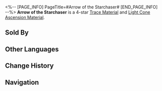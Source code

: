 <%-- [PAGE_INFO]
PageTitle=#Arrow of the Starchaser#
[END_PAGE_INFO] --%>
{{Item Infobox
|title       = Arrow of the Starchaser
|id          = 110123
|image       = Item Arrow of the Starchaser.png
|type        = 
|invCategory = Upgrade Materials
|rarity      = 4
|effect      = A shard of the Sky-Shattering Lux Arrow shot by the Reignbow Arbiter. Used to level up Traces significantly for {{Color|h|Hunt}} characters.
|description = Only the Furnace Master, chief of the Xianzhou artisans, has the rights to reforge the shards for those who are worthy.
|source1     = Calyx (Outlying Snow Plains)
|source2     = Calyx (Outlying Snow Plains)
|source3     = [[Omni-Synthesizer]] &mdash; Material Synthesis
|source4     = [[Omni-Synthesizer]] &mdash; Material Exchange
}}
{{Description|1=''"The death of a star shall shine bright for ages to come."''}}
'''Arrow of the Starchaser''' is a 4-star [[Trace Material]] and [[Light Cone Ascension Material]].

==Sold By==
{{Shop Availability}}

==Other Languages==
{{Other Languages
|en   = Arrow of the Starchaser
|zhs  = 逐星之矢
|zht  = 逐星之矢
|ja   = 逐星の矢
|ko   = 별 쫓는 화살
|es   = Flecha del persigueestrellas
|fr   = Flèche du chasseur d'étoiles
|ru   = Стрела охотника за звёздами
|th   = Arrow of the Starchaser
|vi   = Mũi Tên Đuổi Sao
|de   = Pfeil des Sternenfängers
|id   = Arrow of the Starchaser
|pt   = Flecha de Caça-Estrela
}}

==Change History==
{{Change History|2.0}}

==Navigation==
{{Upgrade Material Navbox}}